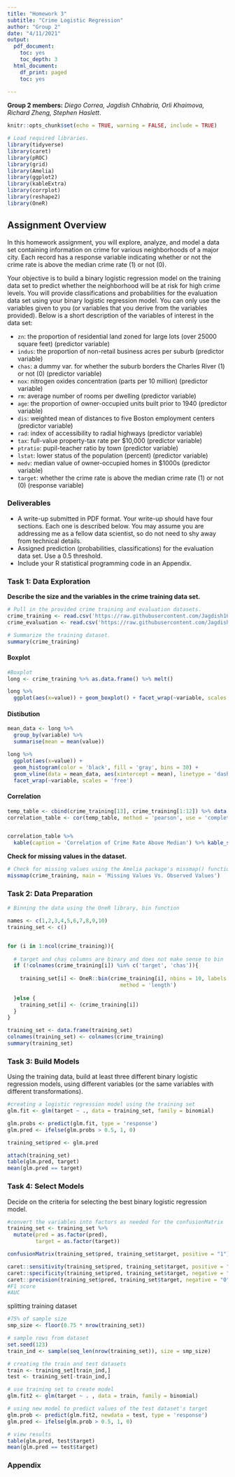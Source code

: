 ---
title: "Homework 3"
subtitle: "Crime Logistic Regression"
author: "Group 2"
date: "4/11/2021"
output:
  pdf_document:
    toc: yes
    toc_depth: 3
  html_document:
    df_print: paged
    toc: yes
  
---

**Group 2 members:** _Diego Correa, Jagdish Chhabria, Orli Khaimova, Richard Zheng, Stephen Haslett_.

```{r setup, include=FALSE}
knitr::opts_chunk$set(echo = TRUE, warning = FALSE, include = TRUE)

# Load required libraries.
library(tidyverse)
library(caret)
library(pROC)
library(grid)
library(Amelia)
library(ggplot2)
library(kableExtra)
library(corrplot)
library(reshape2)
library(OneR)
```


## Assignment Overview

In this homework assignment, you will explore, analyze, and model a data set containing information on crime for various neighborhoods of a major city. Each record has a response variable indicating whether or not the crime rate is above the median crime rate (1) or not (0).

Your objective is to build a binary logistic regression model on the training data set to predict whether the neighborhood will be at risk for high crime levels. You will provide classifications and probabilities for the evaluation data set using your binary logistic regression model. You can only use the variables given to you (or variables that you derive from the variables provided). Below is a short description of the variables of interest in the data set:

* `zn`: the proportion of residential land zoned for large lots (over 25000 square feet) (predictor variable)
* `indus`: the proportion of non-retail business acres per suburb (predictor variable)
* `chas`: a dummy var. for whether the suburb borders the Charles River (1) or not (0) (predictor variable)
* `nox`: nitrogen oxides concentration (parts per 10 million) (predictor variable)
* `rm`: average number of rooms per dwelling (predictor variable)
* `age`: the proportion of owner-occupied units built prior to 1940 (predictor variable)
* `dis`: weighted mean of distances to five Boston employment centers (predictor variable)
* `rad`: index of accessibility to radial highways (predictor variable)
* `tax`: full-value property-tax rate per $10,000 (predictor variable)
* `ptratio`: pupil-teacher ratio by town (predictor variable)
* `lstat`: lower status of the population (percent) (predictor variable)
* `medv`: median value of owner-occupied homes in $1000s (predictor variable)
* `target`: whether the crime rate is above the median crime rate (1) or not (0) (response variable)

\clearpage

### Deliverables

* A write-up submitted in PDF format. Your write-up should have four sections. Each one is described below. You may assume you are addressing me as a fellow data scientist, so do not need to shy away from technical details.
* Assigned prediction (probabilities, classifications) for the evaluation data set. Use a 0.5 threshold.
* Include your R statistical programming code in an Appendix.

### Task 1: Data Exploration

**Describe the size and the variables in the crime training data set.**

```{r, dataExploration, echo=FALSE}
# Pull in the provided crime training and evaluation datasets.
crime_training <- read.csv('https://raw.githubusercontent.com/Jagdish16/CUNY_DATA_621/main/homework%203/crime-training-data_modified.csv')
crime_evaluation <- read.csv('https://raw.githubusercontent.com/Jagdish16/CUNY_DATA_621/main/homework%203/crime-evaluation-data_modified.csv')

# Summarize the training dataset.
summary(crime_training)
```

#### Boxplot

```{r}
#Boxplot
long <- crime_training %>% as.data.frame() %>% melt()

long %>%
  ggplot(aes(x=value)) + geom_boxplot() + facet_wrap(~variable, scales = 'free')
```
#### Distibution

```{r}
mean_data <- long %>%  
  group_by(variable) %>%
  summarise(mean = mean(value))

long %>%
  ggplot(aes(x=value)) +
  geom_histogram(color = 'black', fill = 'gray', bins = 30) +
  geom_vline(data = mean_data, aes(xintercept = mean), linetype = 'dashed', color = 'blue') +
  facet_wrap(~variable, scales = 'free')
```


#### Correlation

```{r}
temp_table <- cbind(crime_training[13], crime_training[1:12]) %>% data.frame()
correlation_table <- cor(temp_table, method = 'pearson', use = 'complete.obs')[,1]


correlation_table %>%
  kable(caption = 'Correlation of Crime Rate Above Median') %>% kable_styling()
```




\clearpage

**Check for missing values in the dataset.**

```{r, dataExplorationVisulization, echo=FALSE}
# Check for missing values using the Amelia package's missmap() function.
missmap(crime_training, main = 'Missing Values Vs. Observed Values')
```

### Task 2: Data Preparation






```{r}
# Binning the data using the OneR library, bin function

names <- c(1,2,3,4,5,6,7,8,9,10)
training_set <- c()


for (i in 1:ncol(crime_training)){
  
  # target and chas columns are binary and does not make sense to bin
  if (!colnames(crime_training[i]) %in% c('target', 'chas')){
  
    training_set[i] <- OneR::bin(crime_training[i], nbins = 10, labels = names,
                                    method = 'length')
      
  }else {
    training_set[i] <- (crime_training[i])
  }
}

training_set <- data.frame(training_set)
colnames(training_set) <- colnames(crime_training)
summary(training_set)
```



### Task 3: Build Models

Using the training data, build at least three different binary logistic regression models, using different variables (or the same variables with different transformations).


```{r}
#creating a logistic regression model using the training set
glm.fit <- glm(target ~ ., data = training_set, family = binomial)
```


```{r}
glm.probs <- predict(glm.fit, type = 'response')
glm.pred <- ifelse(glm.probs > 0.5, 1, 0)

training_set$pred <- glm.pred

attach(training_set)
table(glm.pred, target)
mean(glm.pred == target)

```


### Task 4: Select Models

Decide on the criteria for selecting the best binary logistic regression model.


```{r}
#convert the variables into factors as needed for the confusionMatrix
training_set <- training_set %>%
  mutate(pred = as.factor(pred),
         target = as.factor(target))

confusionMatrix(training_set$pred, training_set$target, positive = "1")

caret::sensitivity(training_set$pred, training_set$target, positive = "1")
caret::specificity(training_set$pred, training_set$target, negative = "0")
caret::precision(training_set$pred, training_set$target, negative = "0")
#F1 score
#AUC
```
splitting training dataset


```{r}
#75% of sample size
smp_size <- floor(0.75 * nrow(training_set))

# sample rows from dataset
set.seed(123)
train_ind <- sample(seq_len(nrow(training_set)), size = smp_size)

# creating the train and test datasets
train <- training_set[train_ind,]
test <- training_set[-train_ind,]

# use training set to create model
glm.fit2 <- glm(target ~ . , data = train, family = binomial)

# using new model to predict values of the test dataset's target 
glm.prob <- predict(glm.fit2, newdata = test, type = 'response')
glm.pred <- ifelse(glm.prob > 0.5, 1, 0)

# view results
table(glm.pred, test$target)
mean(glm.pred == test$target)
```


### Appendix
